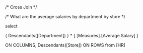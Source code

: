 /* Cross Join */

/* What are the average salaries by department by store */

select

{  Descendants([Department]) }
* 
{ [Measures].[Average Salary] }

ON COLUMNS,
 Descendants([Store]) ON ROWS
from [HR]